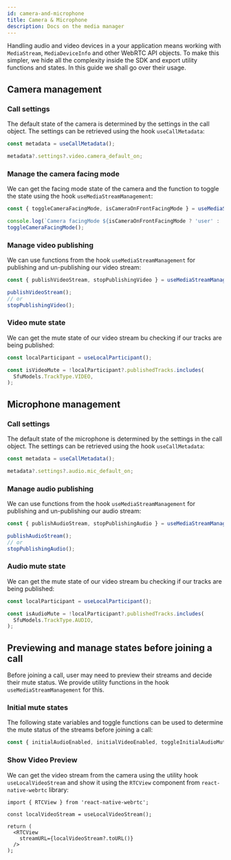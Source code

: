```yaml
---
id: camera-and-microphone
title: Camera & Microphone
description: Docs on the media manager
---
```


Handling audio and video devices in a your application means working with `MediaStream`, `MediaDeviceInfo` and other WebRTC API objects. To make this simpler, we hide all the complexity inside the SDK and export utility functions and states. In this guide we shall go over their usage.

## Camera management

### Call settings

The default state of the camera is determined by the settings in the call object. The settings can be retrieved using the hook `useCallMetadata`:

```ts
const metadata = useCallMetadata();

metadata?.settings?.video.camera_default_on;
```

### Manage the camera facing mode

We can get the facing mode state of the camera and the function to toggle the state using the hook `useMediaStreamManagement`:

```ts
const { toggleCameraFacingMode, isCameraOnFrontFacingMode } = useMediaStreamManagement();;

console.log(`Camera facingMode ${isCameraOnFrontFacingMode ? 'user' : 'environment'}`);
toggleCameraFacingMode();
```

### Manage video publishing

We can use functions from the hook `useMediaStreamManagement` for publishing and un-publishing our video stream:

```ts
const { publishVideoStream, stopPublishingVideo } = useMediaStreamManagement();;

publishVideoStream(); 
// or
stopPublishingVideo();
```

### Video mute state
We can get the mute state of our video stream bu checking if our tracks are being published:

```ts
const localParticipant = useLocalParticipant();

const isVideoMute = !localParticipant?.publishedTracks.includes(
  SfuModels.TrackType.VIDEO,
);
```
## Microphone management

### Call settings
The default state of the microphone is determined by the settings in the call object. The settings can be retrieved using the hook `useCallMetadata`:

```ts
const metadata = useCallMetadata();

metadata?.settings?.audio.mic_default_on;
```
### Manage audio publishing
We can use functions from the hook `useMediaStreamManagement` for publishing and un-publishing our audio stream:

```ts
const { publishAudioStream, stopPublishingAudio } = useMediaStreamManagement();

publishAudioStream(); 
// or
stopPublishingAudio();
```

### Audio mute state

We can get the mute state of our video stream bu checking if our tracks are being published:

```ts
const localParticipant = useLocalParticipant();

const isAudioMute = !localParticipant?.publishedTracks.includes(
  SfuModels.TrackType.AUDIO,
);
```

## Previewing and manage states before joining a call

Before joining a call, user may need to preview their streams and decide their mute status. We provide utility functions in the hook `useMediaStreamManagement` for this.

### Initial mute states

The following state variables and toggle functions can be used to determine the mute status of the streams before joining a call:

```ts
const { initialAudioEnabled, initialVideoEnabled, toggleInitialAudioMuteState, toggleInitialVideoMuteState } = useMediaStreamManagement();
```

### Show Video Preview

We can get the video stream from the camera using the utility hook `useLocalVideoStream` and show it using the `RTCView` component from `react-native-webrtc` library:

```tsx
import { RTCView } from 'react-native-webrtc';

const localVideoStream = useLocalVideoStream();

return (
  <RTCView
    streamURL={localVideoStream?.toURL()}
  />
);
```